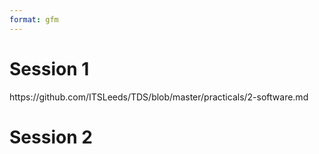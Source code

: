 ```yaml
---
format: gfm
---
```



# Session 1

https://github.com/ITSLeeds/TDS/blob/master/practicals/2-software.md

# Session 2

